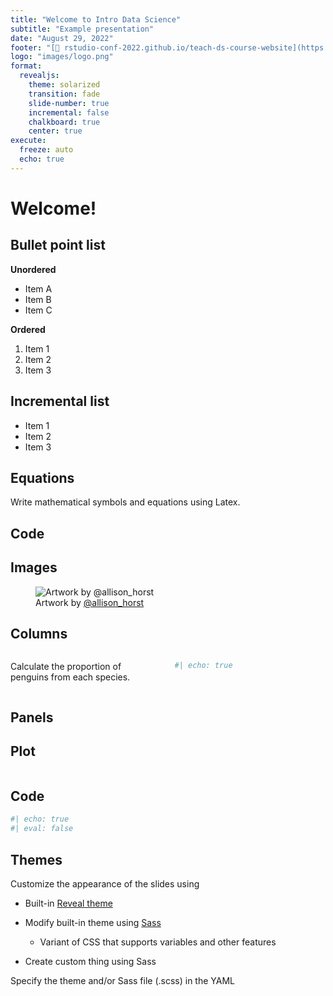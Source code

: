 ```yaml
---
title: "Welcome to Intro Data Science"
subtitle: "Example presentation"
date: "August 29, 2022"
footer: "[🔗 rstudio-conf-2022.github.io/teach-ds-course-website](https://rstudio-conf-2022.github.io/teach-ds-course-website)"
logo: "images/logo.png"
format: 
  revealjs:
    theme: solarized
    transition: fade
    slide-number: true
    incremental: false 
    chalkboard: true
    center: true
execute:
  freeze: auto
  echo: true
---
```


# Welcome!

## Bullet point list

**Unordered**

-   Item A
-   Item B
-   Item C

**Ordered**

1.  Item 1
2.  Item 2
3.  Item 3

## Incremental list

::: incremental
-   Item 1
-   Item 2
-   Item 3
:::

## Equations

Write mathematical symbols and equations using Latex.

## Code

## Images

![Artwork by
[\@allison_horst](https://www.allisonhorst.com/)](images/penguins.png){fig-alt="Three penguins labeled Chinstrap, Gentoo, and Adelie."
fig-align="center"}

## Columns

::: columns
::: {.column width="50%"}
Calculate the proportion of penguins from each species.
:::

::: {.column width="50%"}
```r
#| echo: true


```
:::
:::

## Panels

::: panel-tabset
## Plot

```r


```

## Code

```r
#| echo: true
#| eval: false


```
:::

## Themes

Customize the appearance of the slides using

-   Built-in [Reveal
    theme](https://quarto.org/docs/presentations/revealjs/themes.html#using-themes)

-   Modify built-in theme using
    [Sass](https://quarto.org/docs/presentations/revealjs/themes.html#creating-themes)

    -   Variant of CSS that supports variables and other features

-   Create custom thing using Sass

Specify the theme and/or Sass file (.scss) in the YAML
